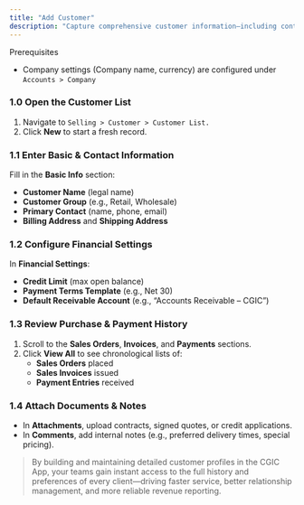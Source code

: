 ```yaml
---
title: "Add Customer"
description: "Capture comprehensive customer information—including contacts, billing/shipping addresses, and purchase history—so your sales and support teams have all the context they need."
---
```


<Info>
  Prerequisites

  - Company settings (Company name, currency) are configured under `Accounts > Company`
</Info>

### 1.0 Open the Customer List

1. Navigate to `Selling > Customer > Customer List.`
2. Click **New** to start a fresh record.

### 1.1 Enter Basic & Contact Information

Fill in the **Basic Info** section:

- **Customer Name** (legal name)
- **Customer Group** (e.g., Retail, Wholesale)
- **Primary Contact** (name, phone, email)
- **Billing Address** and **Shipping Address**

### 1.2 Configure Financial Settings

In **Financial Settings**:

- **Credit Limit** (max open balance)
- **Payment Terms Template** (e.g., Net 30)
- **Default Receivable Account** (e.g., “Accounts Receivable – CGIC”)

### 1.3 Review Purchase & Payment History

1. Scroll to the **Sales Orders**, **Invoices**, and **Payments** sections.
2. Click **View All** to see chronological lists of:
   - **Sales Orders** placed
   - **Sales Invoices** issued
   - **Payment Entries** received

### 1.4 Attach Documents & Notes

- In **Attachments**, upload contracts, signed quotes, or credit applications.
- In **Comments**, add internal notes (e.g., preferred delivery times, special pricing).

> By building and maintaining detailed customer profiles in the CGIC App, your teams gain instant access to the full history and preferences of every client—driving faster service, better relationship management, and more reliable revenue reporting.